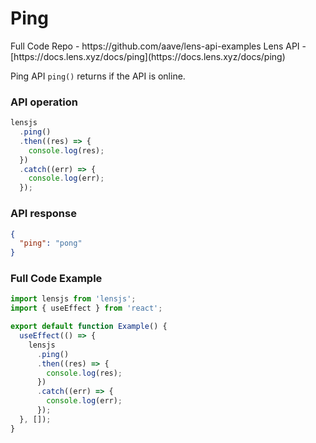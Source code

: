 
# Ping

<Callout emoji="📘">
  Full Code Repo - https://github.com/aave/lens-api-examples
</Callout>

<Callout emoji="🌿">
  Lens API - [https://docs.lens.xyz/docs/ping](https://docs.lens.xyz/docs/ping)
</Callout>

Ping API `ping()` returns if the API is online.

### API operation

```jsx
lensjs
  .ping()
  .then((res) => {
    console.log(res);
  })
  .catch((err) => {
    console.log(err);
  });
```

### API response

```json
{
  "ping": "pong"
}
```

### Full Code Example

```jsx
import lensjs from 'lensjs';
import { useEffect } from 'react';

export default function Example() {
  useEffect(() => {
    lensjs
      .ping()
      .then((res) => {
        console.log(res);
      })
      .catch((err) => {
        console.log(err);
      });
  }, []);
}
```
